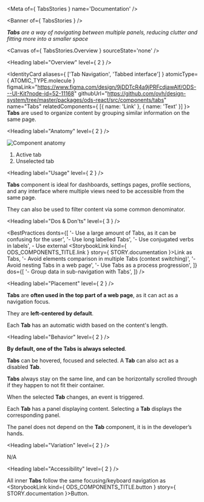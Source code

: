 
<Meta of={ TabsStories } name='Documentation' />

<Banner of={ TabsStories } />

_**Tabs** are a way of navigating between multiple panels, reducing clutter and fitting more into a smaller space_

<Canvas of={ TabsStories.Overview } sourceState='none' />

<Heading label="Overview" level={ 2 } />

<IdentityCard aliases={ ['Tab Navigation', 'Tabbed interface'] }
              atomicType={ ATOMIC_TYPE.molecule }
              figmaLink="https://www.figma.com/design/9jDDTcR4a9jPRFcdjawAlf/ODS---UI-Kit?node-id=52-11168"
              githubUrl="https://github.com/ovh/design-system/tree/master/packages/ods-react/src/components/tabs"
              name="Tabs"
              relatedComponents={ [{ name: 'Link' }, { name: 'Text' }] }>
  **Tabs** are used to organize content by grouping similar information on the same page.
</IdentityCard>

<Heading label="Anatomy" level={ 2 } />

![Component anatomy](components/tabs/anatomy.png "Component anatomy")

1. Active tab
2. Unselected tab

<Heading label="Usage" level={ 2 } />

**Tabs** component is ideal for dashboards, settings pages, profile sections, and any interface where multiple views need to be accessible from the same page.

They can also be used to filter content via some common denominator.

<Heading label="Dos & Don'ts" level={ 3 } />

<BestPractices
  donts={[
    '- Use a large amount of Tabs, as it can be confusing for the user',
    '- Use long labelled Tabs',
    '- Use conjugated verbs in labels',
    <span>- Use external <StorybookLink kind={ ODS_COMPONENTS_TITLE.link } story={ STORY.documentation }>Link</StorybookLink> as Tabs</span>,
    '- Avoid elements comparison in multiple Tabs (context switching)',
    '- Avoid nesting Tabs in a web page',
    '- Use Tabs as a process progression',
  ]}
  dos={[
    '- Group data in sub-navigation with Tabs',
  ]}
/>

<Heading label="Placement" level={ 2 } />

**Tabs** are **often used in the top part of a web page**, as it can act as a navigation focus.

They are **left-centered by default**.

Each **Tab** has an automatic width based on the content's length.

<Heading label="Behavior" level={ 2 } />

**By default, one of the Tabs is always selected**.

**Tabs** can be hovered, focused and selected. A **Tab** can also act as a disabled **Tab**.

**Tabs** always stay on the same line, and can be horizontally scrolled through if they happen to not fit their container.

When the selected **Tab** changes, an event is triggered.

Each **Tab** has a panel displaying content. Selecting a **Tab** displays the corresponding panel.

The panel does not depend on the **Tab** component, it is in the developer’s hands.

<Heading label="Variation" level={ 2 } />

N/A

<Heading label="Accessibility" level={ 2 } />

All inner **Tabs** follow the same focusing/keyboard navigation as 
<StorybookLink kind={ ODS_COMPONENTS_TITLE.button } story={ STORY.documentation }>Button</StorybookLink>.

